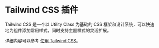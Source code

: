 # Tailwind CSS 插件

Tailwind CSS 是一个以 Utility Class 为基础的 CSS 框架和设计系统，可以快速地为组件添加常用样式，同时支持主题样式的灵活扩展。

详细内容可以参考 [使用 Tailwind CSS](/guides/basic-features/css/tailwindcss)。